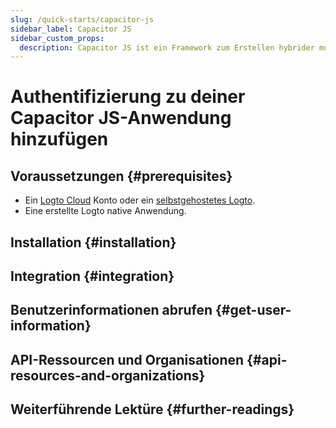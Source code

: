 ```yaml
---
slug: /quick-starts/capacitor-js
sidebar_label: Capacitor JS
sidebar_custom_props:
  description: Capacitor JS ist ein Framework zum Erstellen hybrider mobiler Apps.
---
```




# Authentifizierung zu deiner Capacitor JS-Anwendung hinzufügen

<GuideTip />

## Voraussetzungen \{#prerequisites}

- Ein [Logto Cloud](https://cloud.logto.io) Konto oder ein [selbstgehostetes Logto](/introduction/set-up-logto-oss).
- Eine erstellte Logto native Anwendung.

## Installation \{#installation}

<Installation />

## Integration \{#integration}

<Integration />

## Benutzerinformationen abrufen \{#get-user-information}

<GetUserInformation />

## API-Ressourcen und Organisationen \{#api-resources-and-organizations}

<ApiResources />

## Weiterführende Lektüre \{#further-readings}

<FurtherReadings />